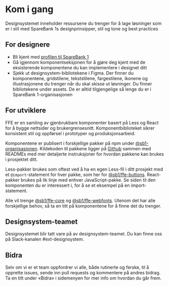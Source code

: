 
<Meta title="Kom i gang" />

# Kom i gang

Designsystemet inneholder ressursene du trenger for å lage løsninger som er i stil med SpareBank 1s designprinsipper, stil og tone og best practices

## For designere

* Bli kjent med [profilen til SpareBank 1](/profil/stil-og-tone/)
* Gå igjennom komponentseksjonen for å gjøre deg kjent med de eksisterende komponentene du kan implementere i designet ditt
* Sjekk ut designsystem-bibliotekene i Figma. Der finner du komponentene, gridstilene, tekststilene, fargestilene, ikonene og illustrasjonene du trenger når du skal skisse ut løsninger. Du finner bibliotekene under assets. De er alltid tilgjengelige så lenge du er i SpareBank 1-organisasjonen

## For utviklere

FFE er en samling av gjenbrukbare komponenter basert på Less og React for å bygge nettsider og brukergrensesnitt. Komponentbiblioteket sikrer konsistent stil og oppførsel i prototyper og produksjonsarbeid.

Komponentene er publisert i forskjellige pakker på npm under [@sb1-organisasjonen](https://www.npmjs.com/org/sb1). Kildekoden til pakkene ligger på [Github](https://github.com/SpareBank1/designsystem/tree/develop/packages) sammen med READMEs med mer detaljerte instruksjoner for hvordan pakkene kan brukes i prosjektet ditt.

Less-pakker brukes som oftest ved å ha en egen Less-fil i ditt prosjekt med et `@import`-statement for hver pakke, som her for [@sb1/ffe-buttons](https://github.com/SpareBank1/designsystem/tree/develop/packages/ffe-buttons#usage). React-pakker brukes på lik linje med enhver JavaScript-pakke. Se siden til den komponenten du er interessert i, for å se et eksempel på en import-statement.

Alle vil trenge [@sb1/ffe-core](https://github.com/SpareBank1/designsystem/tree/develop/packages/ffe-core) og [@sb1/ffe-webfonts](https://github.com/SpareBank1/designsystem/tree/develop/packages/ffe-webfonts). Utenom det har alle forskjellige behov, så ta en titt på komponentene for å finne det du trenger. 

## Designsystem-teamet
Designsystemet blir tatt vare på av designsystem-teamet. Du kan finne oss på Slack-kanalen #ext-designsystem. 

## Bidra
Selv om vi er et team oppfordrer vi alle, både rutinerte og ferske, til å opprette issues, sende inn pull requests og kommentere på andres bidrag. Ta en titt under «Bidra» i sidemenyen for mer info om hvordan du går frem.
